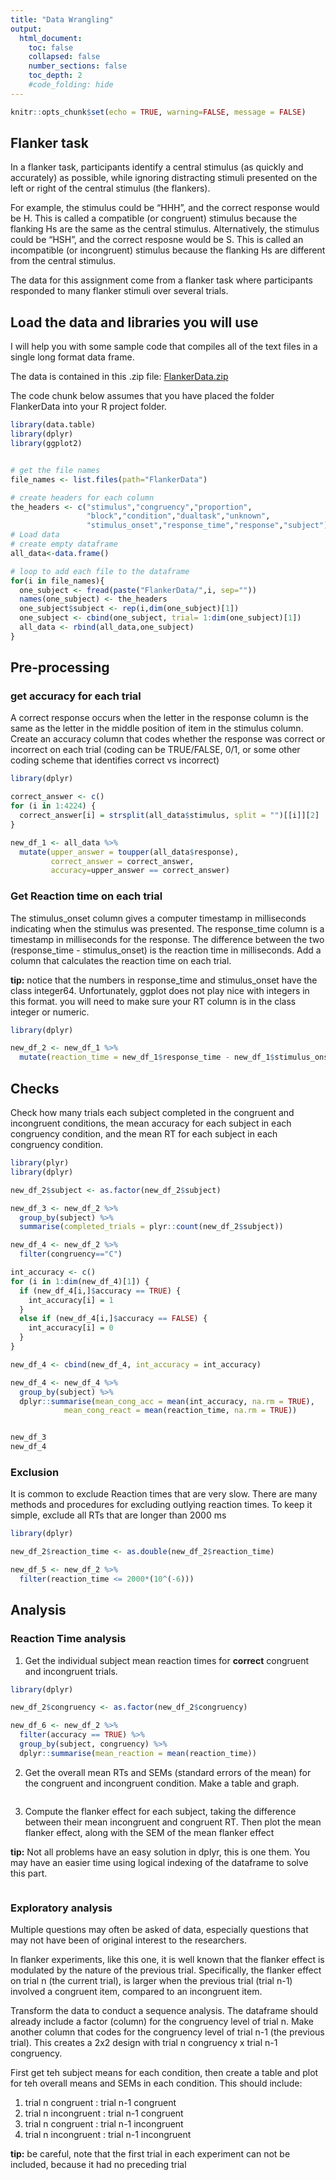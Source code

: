 ```yaml
---
title: "Data Wrangling"
output:
  html_document:
    toc: false
    collapsed: false
    number_sections: false
    toc_depth: 2
    #code_folding: hide
---
```



```r
knitr::opts_chunk$set(echo = TRUE, warning=FALSE, message = FALSE)
```

## Flanker task

In a flanker task, participants identify a central stimulus (as quickly and accurately) as possible, while ignoring distracting stimuli presented on the left or right of the central stimulus (the flankers). 

For example, the stimulus could be "HHH", and the correct response would be H. This is called a compatible (or congruent) stimulus because the flanking Hs are the same as the central stimulus. Alternatively, the stimulus could be "HSH", and the correct resposne would be S. This is called an incompatible (or incongruent) stimulus because the flanking Hs are different from the central stimulus. 

The data for this assignment come from a flanker task where participants responded to many flanker stimuli over several trials. 

## Load the data and libraries you will use

I will help you with some sample code that compiles all of the text files in a single long format data frame.

The data is contained in this .zip file: [FlankerData.zip](https://crumplab.github.io/psyc7709/Presentations/FlankerData.zip)

The code chunk below assumes that you have placed the folder FlankerData into your R project folder. 

```r
library(data.table)
library(dplyr)
library(ggplot2)


# get the file names
file_names <- list.files(path="FlankerData")

# create headers for each column
the_headers <- c("stimulus","congruency","proportion",
                 "block","condition","dualtask","unknown",
                 "stimulus_onset","response_time","response","subject")
# Load data
# create empty dataframe
all_data<-data.frame()

# loop to add each file to the dataframe
for(i in file_names){
  one_subject <- fread(paste("FlankerData/",i, sep=""))
  names(one_subject) <- the_headers
  one_subject$subject <- rep(i,dim(one_subject)[1])
  one_subject <- cbind(one_subject, trial= 1:dim(one_subject)[1])
  all_data <- rbind(all_data,one_subject)
}

```

## Pre-processing

### get accuracy for each trial

A correct response occurs when the letter in the response column is the same as the letter in the middle position of item in the stimulus column. Create an accuracy column that codes whether the response was correct or incorrect on each trial (coding can be TRUE/FALSE, 0/1, or some other coding scheme that identifies correct vs incorrect)

```r
library(dplyr)

correct_answer <- c()
for (i in 1:4224) {
  correct_answer[i] = strsplit(all_data$stimulus, split = "")[[i]][2]
}

new_df_1 <- all_data %>%
  mutate(upper_answer = toupper(all_data$response),
         correct_answer = correct_answer,
         accuracy=upper_answer == correct_answer)
```

### Get Reaction time on each trial

The stimulus_onset column gives a computer timestamp in milliseconds indicating when the stimulus was presented. The response_time column is a timestamp in milliseconds for the response. The difference between the two (response_time  - stimulus_onset) is the reaction time in milliseconds. Add a column that calculates the reaction time on each trial.

**tip:** notice that the numbers in response_time and stimulus_onset have the class integer64. Unfortunately, ggplot does not play nice with integers in this format. you will need to make sure your RT column is in the class integer or numeric.

```r
library(dplyr)

new_df_2 <- new_df_1 %>%
  mutate(reaction_time = new_df_1$response_time - new_df_1$stimulus_onset)
```


## Checks

Check how many trials each subject completed in the congruent and incongruent conditions, the mean accuracy for each subject in each congruency condition, and the mean RT for each subject in each congruency condition.

```r
library(plyr)
library(dplyr)

new_df_2$subject <- as.factor(new_df_2$subject)

new_df_3 <- new_df_2 %>%
  group_by(subject) %>%
  summarise(completed_trials = plyr::count(new_df_2$subject))

new_df_4 <- new_df_2 %>%
  filter(congruency=="C") 

int_accuracy <- c()
for (i in 1:dim(new_df_4)[1]) {
  if (new_df_4[i,]$accuracy == TRUE) {
    int_accuracy[i] = 1
  }
  else if (new_df_4[i,]$accuracy == FALSE) {
    int_accuracy[i] = 0
  }
}

new_df_4 <- cbind(new_df_4, int_accuracy = int_accuracy)

new_df_4 <- new_df_4 %>%
  group_by(subject) %>%
  dplyr::summarise(mean_cong_acc = mean(int_accuracy, na.rm = TRUE),
            mean_cong_react = mean(reaction_time, na.rm = TRUE))


new_df_3
new_df_4
```


### Exclusion

It is common to exclude Reaction times that are very slow. There are many methods and procedures for excluding outlying reaction times. To keep it simple, exclude all RTs that are longer than 2000 ms

```r
library(dplyr)

new_df_2$reaction_time <- as.double(new_df_2$reaction_time)

new_df_5 <- new_df_2 %>%
  filter(reaction_time <= 2000*(10^(-6)))
```

## Analysis

### Reaction Time analysis

1. Get the individual subject mean reaction times for **correct** congruent and incongruent trials.

```r
library(dplyr)

new_df_2$congruency <- as.factor(new_df_2$congruency)

new_df_6 <- new_df_2 %>%
  filter(accuracy == TRUE) %>%
  group_by(subject, congruency) %>%
  dplyr::summarise(mean_reaction = mean(reaction_time))

```

2. Get the overall mean RTs and SEMs (standard errors of the mean) for the congruent and incongruent condition. Make a table and graph.

```r

  
  
```

3. Compute the flanker effect for each subject, taking the difference between their mean incongruent and congruent RT. Then plot the mean flanker effect, along with the SEM of the mean flanker effect

**tip:** Not all problems have an easy solution in dplyr, this is one them. You may have an easier time using logical indexing of the dataframe to solve this part.

```r

  
```


### Exploratory analysis

Multiple questions may often be asked of data, especially questions that may not have been of original interest to the researchers. 

In flanker experiments, like this one, it is well known that the flanker effect is modulated by the nature of the previous trial. Specifically, the flanker effect on trial n (the current trial), is larger when the previous trial (trial n-1) involved a congruent item, compared to an incongruent item. 

Transform the data to conduct a sequence analysis. The dataframe should already include a factor (column) for the congruency level of trial n. Make another column that codes for the congruency level of trial n-1 (the previous trial). This creates a 2x2 design with trial n congruency x trial n-1 congruency. 

First get teh subject means for each condition, then create a table and plot for teh overall means and SEMs in each condition. This should include:

1. trial n congruent : trial n-1 congruent
2. trial n incongruent : trial n-1 congruent
3. trial n congruent : trial n-1 incongruent
4. trial n incongruent : trial n-1 incongruent

**tip:** be careful, note that the first trial in each experiment can not be included, because it had no preceding trial

```r


```







